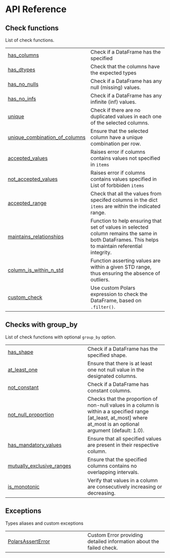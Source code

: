 # API Reference {.doc .doc-index}

## Check functions

List of check functions.

| | |
| --- | --- |
| [has_columns](has_columns.qmd#pelage.has_columns) | Check if a DataFrame has the specified |
| [has_dtypes](has_dtypes.qmd#pelage.has_dtypes) | Check that the columns have the expected types |
| [has_no_nulls](has_no_nulls.qmd#pelage.has_no_nulls) | Check if a DataFrame has any null (missing) values. |
| [has_no_infs](has_no_infs.qmd#pelage.has_no_infs) | Check if a DataFrame has any infinite (inf) values. |
| [unique](unique.qmd#pelage.unique) | Check if there are no duplicated values in each one of the selected columns. |
| [unique_combination_of_columns](unique_combination_of_columns.qmd#pelage.unique_combination_of_columns) | Ensure that the selected column have a unique combination per row. |
| [accepted_values](accepted_values.qmd#pelage.accepted_values) | Raises error if columns contains values not specified in `items` |
| [not_accepted_values](not_accepted_values.qmd#pelage.not_accepted_values) | Raises error if columns contains values specified in List of forbbiden `items` |
| [accepted_range](accepted_range.qmd#pelage.accepted_range) | Check that all the values from specifed columns in the dict `items` are within     the indicated range. |
| [maintains_relationships](maintains_relationships.qmd#pelage.maintains_relationships) | Function to help ensuring that set of values in selected column remains  the     same in both DataFrames. This helps to maintain referential integrity. |
| [column_is_within_n_std](column_is_within_n_std.qmd#pelage.column_is_within_n_std) | Function asserting values are within a given STD range, thus ensuring the absence of outliers. |
| [custom_check](custom_check.qmd#pelage.custom_check) | Use custom Polars expression to check the DataFrame, based on `.filter()`. |

## Checks with group_by

List of check functions with optional `group_by` option.

| | |
| --- | --- |
| [has_shape](has_shape.qmd#pelage.has_shape) | Check if a DataFrame has the specified shape. |
| [at_least_one](at_least_one.qmd#pelage.at_least_one) | Ensure that there is at least one not null value in the designated columns. |
| [not_constant](not_constant.qmd#pelage.not_constant) | Check if a DataFrame has constant columns. |
| [not_null_proportion](not_null_proportion.qmd#pelage.not_null_proportion) | Checks that the proportion of non-null values in a column is within a a specified range [at_least, at_most] where at_most is an optional argument (default: 1.0). |
| [has_mandatory_values](has_mandatory_values.qmd#pelage.has_mandatory_values) | Ensure that all specified values are present in their respective column. |
| [mutually_exclusive_ranges](mutually_exclusive_ranges.qmd#pelage.mutually_exclusive_ranges) | Ensure that the specified columns contains no overlapping intervals. |
| [is_monotonic](is_monotonic.qmd#pelage.is_monotonic) | Verify that values in a column are consecutively increasing or decreasing. |

## Exceptions

Types aliases and custom exceptions

| | |
| --- | --- |
| [PolarsAssertError](PolarsAssertError.qmd#pelage.PolarsAssertError) | Custom Error providing detailed information about the failed check. |
